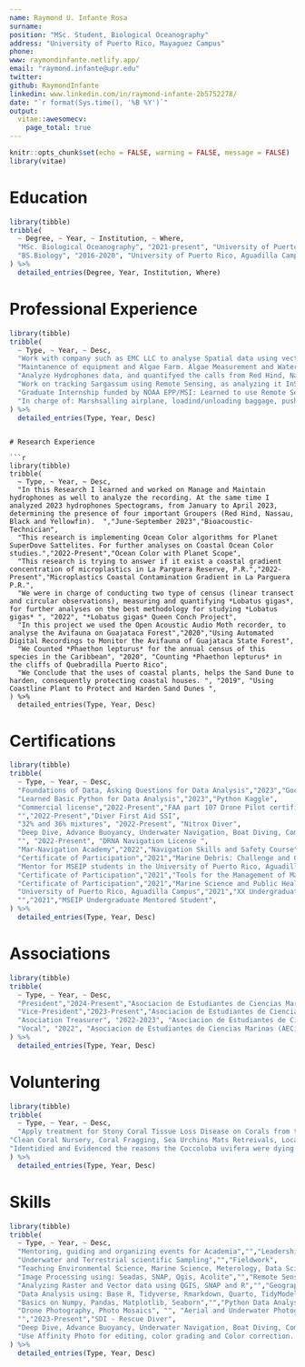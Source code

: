 ```yaml
---
name: Raymond U. Infante Rosa
surname: 
position: "MSc. Student, Biological Oceanography"
address: "University of Puerto Rico, Mayaguez Campus"
phone:
www: raymondinfante.netlify.app/
email: "raymond.infante@upr.edu"
twitter: 
github: RaymondInfante
linkedin: www.linkedin.com/in/raymond-infante-2b5752278/
date: "`r format(Sys.time(), '%B %Y')`"
output: 
  vitae::awesomecv:
    page_total: true
---
```


```r
knitr::opts_chunk$set(echo = FALSE, warning = FALSE, message = FALSE)
library(vitae)
```

# Education

```r
library(tibble)
tribble(
  ~ Degree, ~ Year, ~ Institution, ~ Where,
  "MSc. Biological Oceanography", "2021-present", "University of Puerto Rico, Mayaguez campus", "Mayaguez, Puerto Rico",
  "BS.Biology", "2016-2020", "University of Puerto Rico, Aguadilla Campus", "Aguadilla, Puerto Rico",
) %>% 
  detailed_entries(Degree, Year, Institution, Where)
```

# Professional Experience

```r
library(tibble)
tribble(
  ~ Type, ~ Year, ~ Desc, 
  "Work with company such as EMC LLC to analyse Spatial data using vector and raster data","2023-Present","Independent Contractor for Spatial Analysis",
  "Maintanence of equipment and Algae Farm. Algae Measurement and Water Quality Analysis. Hydrophones and Temperature censors deployment","September 2023 - December 2023","MacroAlgae Farm Technician - CARICOOS - Marine Biological Laboratories",
  "Analyze Hydrophones data, and quantifyed the calls from Red Hind, Nassau, Black and Yellowfin Groupers. SCUBA diving census of Nassau Groupers. QA/QC of RUV and Hydrophones deployment. Data managing","June 2023 - Present","BioAcoustic Technician - Isla Mar",
  "Work on tracking Sargassum using Remote Sensing, as analyzing it InSitu. Aditionally I'm in charge of analysis the data from InSitu equipments such as: GER1500, EXO1, Solar Light, Eureka", "2022-Present", "NASA MUREP",
  "Graduate Internship funded by NOAA EPP/MSI: Learned to use Remote Sensing tecnologies to track Pelagic Sargassum as to collect for the study of the microplastic. I also Attended meeting and semminars offered by NOAA EPP/MSI. Finally I got an introduction for analyzing data via coding in R as utilizing SNAP software", "2022", "NOAA Cooperative Science Center in Atmospheric Science and Meteorology (NCAS-M) Fellow",
  "In charge of: Marshsalling airplane, loadind/unloading baggage, pushback and cleaning ", "2021", "Ramp Agent, Wester Aviation ",
) %>% 
  detailed_entries(Type, Year, Desc)
```
```

# Research Experience

```r
library(tibble)
tribble(
  ~ Type, ~ Year, ~ Desc, 
  "In this Research I learned and worked on Manage and Maintain hydrophones as well to analyze the recording. At the same time I analyzed 2023 hydrophones Spectograms, from January to April 2023, determining the presence of four important Groupers (Red Hind, Nassau, Black and Yellowfin).  ","June-September 2023","Bioacoustic-Technician",
  "This research is implementing Ocean Color algorithms for Planet SuperDove Sattelites. For further analyses on Coastal Ocean Color studies.","2022-Present","Ocean Color with Planet Scope",
  "This research is trying to answer if it exist a coastal gradient concentration of microplastics in La Parguera Reserve, P.R.","2022-Present","Microplastics Coastal Contamination Gradient in La Parguera P.R.",
  "We were in charge of conducting two type of census (linear transect and circular observations), measuring and quantifying *Lobatus gigas*, for further analyses on the best methodology for studying *Lobatus gigas* ", "2022", "*Lobatus gigas* Queen Conch Project",
  "In this project we used the Open Acoustic Audio Moth recorder, to analyse the Avifauna on Guajataca Forest","2020","Using Automated Digital Recordings to Monitor the Avifauna of Guajataca State Forest",
  "We Counted *Phaethon lepturus* for the annual census of this species in the Caribbean", "2020", "Counting *Phaethon lepturus* in the cliffs of Quebradilla Puerto Rico",
  "We Conclude that the uses of coastal plants, helps the Sand Dune to harden, consequently protecting coastal houses. ", "2019", "Using Coastline Plant to Protect and Harden Sand Dunes ",
) %>% 
  detailed_entries(Type, Year, Desc)
```

# Certifications

```r
library(tibble)
tribble(
  ~ Type, ~ Year, ~ Desc, 
  "Foundations of Data, Asking Questions for Data Analysis","2023","Google Certificate",
  "Learned Basic Python for Data Analysis","2023","Python Kaggle",
  "Commercial license","2022-Present","FAA part 107 Drone Pilot certificate",
  "","2022-Present","Diver First Aid SSI",
  "32% and 36% mixtures", "2022-Present", "Nitrox Diver",
  "Deep Dive, Advance Buoyancy, Underwater Navigation, Boat Diving, Computer Diving", "2022-Present", "Advance Diver",
  "", "2022-Present", "DRNA Navigation License ",
  "Mar-Navigation Academy","2022","Navigation Skills and Safety Course",
  "Certificate of Participation","2021","Marine Debris: Challenge and Opportunity",
  "Mentor for MSEIP students in the University of Puerto Rico, Aguadilla Campus","2021","Minority Science and Engineering Program",
  "Certificate of Participation","2021","Tools for the Management of Marine Resources of Puerto Rico",
  "Certificate of Participation","2021","Marine Science and Public Health",
  "University of Puerto Rico, Aguadilla Campus","2021","XX Undergraduate Research Symposium",
  "","2021","MSEIP Undergraduate Mentored Student",
) %>% 
  detailed_entries(Type, Year, Desc)
```

# Associations 

```r
library(tibble)
tribble(
  ~ Type, ~ Year, ~ Desc, 
  "President","2024-Present","Asociacion de Estudiantes de Ciencias Marinas (AECiMa)",
  "Vice-President","2023-Present","Asociacion de Estudiantes de Ciencias Marinas (AECiMa)",
  "Asociation Treasurer", "2022-2023", "Asociacion de Estudiantes de Ciencias Marinas (AECiMa)",
  "Vocal", "2022", "Asociacion de Estudiantes de Ciencias Marinas (AECiMa) ",
) %>% 
  detailed_entries(Type, Year, Desc)
```

# Voluntering 

```r
library(tibble)
tribble(
  ~ Type, ~ Year, ~ Desc, 
  "Apply treatment for Stony Coral Tissue Loss Disease on Corals from the West of Puerto Rico","2024-Present","Equipo de Respuesta a Emergencias de Arrecifes (EREA 2.0)",
"Clean Coral Nursery, Coral Fragging, Sea Urchins Mats Retreivals, Locate and gather Green Algae (Sea lettuce)","2023","ISER Caribe",
"Identidied and Evidenced the reasons the Coccoloba uvifera were dying. And helped build a Wooden Bridge to protect the Sand Dunes in Isabela P.R. ","2021","Vida Marina",
) %>% 
  detailed_entries(Type, Year, Desc)
```

# Skills

```r
library(tibble)
tribble(
  ~ Type, ~ Year, ~ Desc, 
  "Mentoring, guiding and organizing events for Academia","","Leadership",
  "Underwater and Terrestrial scientific Sampling","","Fieldwork",
  "Teaching Environmental Science, Marine Science, Meterology, Data Science Topics, Remote Sensing Topics ","","Teaching",
  "Image Processing using: Seadas, SNAP, Qgis, Acolite","","Remote Sensing Data Analysis",
  "Analyzing Raster and Vector data using QGIS, SNAP and R","","Geographic Information System",
  "Data Analysis using: Base R, Tidyverse, Rmarkdown, Quarto, TidyModels (Machine learning)","","R Programming Data Analyst",
  "Basics on Numpy, Pandas, Matplotlib, Seaborn","","Python Data Analysis ",
  "Drone Photography, Photo Mosaics", "", "Aerial and Underwater Photographer",
  "","2023-Present","SDI - Rescue Diver",
  "Deep Dive, Advance Buoyancy, Underwater Navigation, Boat Diving, Computer Diving", "", "Advance Diver ",
  "Use Affinity Photo for editing, color grading and Color correction. \n Uses Davinci Resolve for video editing ","","Photo and Video Editing",
) %>% 
  detailed_entries(Type, Year, Desc)
```